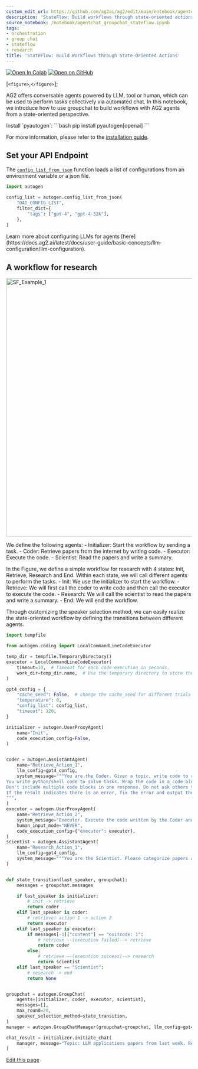 ```yaml
---
custom_edit_url: https://github.com/ag2ai/ag2/edit/main/notebook/agentchat_groupchat_stateflow.ipynb
description: 'StateFlow: Build workflows through state-oriented actions.'
source_notebook: /notebook/agentchat_groupchat_stateflow.ipynb
tags:
- orchestration
- group chat
- stateflow
- research
title: 'StateFlow: Build Workflows through State-Oriented Actions'
---
```


<a href="https://colab.research.google.com/github/ag2ai/ag2/blob/main/notebook/agentchat_groupchat_stateflow.ipynb" class="colab-badge" target="_blank"><img noZoom src="https://colab.research.google.com/assets/colab-badge.svg" alt="Open In Colab" /></a>
<a href="https://github.com/ag2ai/ag2/blob/main/notebook/agentchat_groupchat_stateflow.ipynb" class="github-badge" target="_blank"><img noZoom src="https://img.shields.io/badge/Open%20on%20GitHub-grey?logo=github" alt="Open on GitHub" /></a>




[`<figure>`,`</figure>`];

AG2 offers conversable agents powered by LLM, tool or human, which can
be used to perform tasks collectively via automated chat. In this
notebook, we introduce how to use groupchat to build workflows with AG2
agents from a state-oriented perspective.


<div class="info Requirements">
<Info>
Install `pyautogen`:
```bash
pip install pyautogen[openai]
```

For more information, please refer to the [installation guide](https://docs.ag2.ai/latest/docs/user-guide/basic-concepts/installing-ag2).
</Info>
</div>


## Set your API Endpoint

The
[`config_list_from_json`](https://docs.ag2.ai/latest/docs/api-reference/autogen/config_list_from_json/#autogen.config_list_from_json)
function loads a list of configurations from an environment variable or
a json file.

```python
import autogen

config_list = autogen.config_list_from_json(
    "OAI_CONFIG_LIST",
    filter_dict={
        "tags": ["gpt-4", "gpt-4-32k"],
    },
)
```


<div class="tip">
<Tip>
Learn more about configuring LLMs for agents [here](https://docs.ag2.ai/latest/docs/user-guide/basic-concepts/llm-configuration/llm-configuration).
</Tip>
</div>


## A workflow for research

<div dangerouslySetInnerHTML={{ __html: quartoRawHtml[0] }} />

<img src="https://raw.githubusercontent.com/ag2ai/ag2/refs/heads/main/website/docs/_blogs/2024-02-29-StateFlow/img/sf_example_1.webp"  width="700"
         alt="SF_Example_1"> </img>
<div dangerouslySetInnerHTML={{ __html: quartoRawHtml[1] }} />

We define the following agents: - Initializer: Start the workflow by
sending a task. - Coder: Retrieve papers from the internet by writing
code. - Executor: Execute the code. - Scientist: Read the papers and
write a summary.

In the Figure, we define a simple workflow for research with 4 states:
Init, Retrieve, Research and End. Within each state, we will call
different agents to perform the tasks. - Init: We use the initializer to
start the workflow. - Retrieve: We will first call the coder to write
code and then call the executor to execute the code. - Research: We will
call the scientist to read the papers and write a summary. - End: We
will end the workflow.

Through customizing the speaker selection method, we can easily realize
the state-oriented workflow by defining the transitions between
different agents.

```python
import tempfile

from autogen.coding import LocalCommandLineCodeExecutor

temp_dir = tempfile.TemporaryDirectory()
executor = LocalCommandLineCodeExecutor(
    timeout=10,  # Timeout for each code execution in seconds.
    work_dir=temp_dir.name,  # Use the temporary directory to store the code files.
)

gpt4_config = {
    "cache_seed": False,  # change the cache_seed for different trials
    "temperature": 0,
    "config_list": config_list,
    "timeout": 120,
}

initializer = autogen.UserProxyAgent(
    name="Init",
    code_execution_config=False,
)


coder = autogen.AssistantAgent(
    name="Retrieve_Action_1",
    llm_config=gpt4_config,
    system_message="""You are the Coder. Given a topic, write code to retrieve related papers from the arXiv API, print their title, authors, abstract, and link.
You write python/shell code to solve tasks. Wrap the code in a code block that specifies the script type. The user can't modify your code. So do not suggest incomplete code which requires others to modify. Don't use a code block if it's not intended to be executed by the executor.
Don't include multiple code blocks in one response. Do not ask others to copy and paste the result. Check the execution result returned by the executor.
If the result indicates there is an error, fix the error and output the code again. Suggest the full code instead of partial code or code changes. If the error can't be fixed or if the task is not solved even after the code is executed successfully, analyze the problem, revisit your assumption, collect additional info you need, and think of a different approach to try.
""",
)
executor = autogen.UserProxyAgent(
    name="Retrieve_Action_2",
    system_message="Executor. Execute the code written by the Coder and report the result.",
    human_input_mode="NEVER",
    code_execution_config={"executor": executor},
)
scientist = autogen.AssistantAgent(
    name="Research_Action_1",
    llm_config=gpt4_config,
    system_message="""You are the Scientist. Please categorize papers after seeing their abstracts printed and create a markdown table with Domain, Title, Authors, Summary and Link""",
)


def state_transition(last_speaker, groupchat):
    messages = groupchat.messages

    if last_speaker is initializer:
        # init -> retrieve
        return coder
    elif last_speaker is coder:
        # retrieve: action 1 -> action 2
        return executor
    elif last_speaker is executor:
        if messages[-1]["content"] == "exitcode: 1":
            # retrieve --(execution failed)--> retrieve
            return coder
        else:
            # retrieve --(execution success)--> research
            return scientist
    elif last_speaker == "Scientist":
        # research -> end
        return None


groupchat = autogen.GroupChat(
    agents=[initializer, coder, executor, scientist],
    messages=[],
    max_round=20,
    speaker_selection_method=state_transition,
)
manager = autogen.GroupChatManager(groupchat=groupchat, llm_config=gpt4_config)
```


```python
chat_result = initializer.initiate_chat(
    manager, message="Topic: LLM applications papers from last week. Requirement: 5 - 10 papers from different domains."
)
```

<div className="edit-url-container">
    <a className="edit-url" href="https://github.com/ag2ai/ag2/edit/main/notebook/agentchat_groupchat_stateflow.ipynb" target='_blank'><Icon icon="pen" iconType="solid" size="13px"/> Edit this page</a>
</div>
